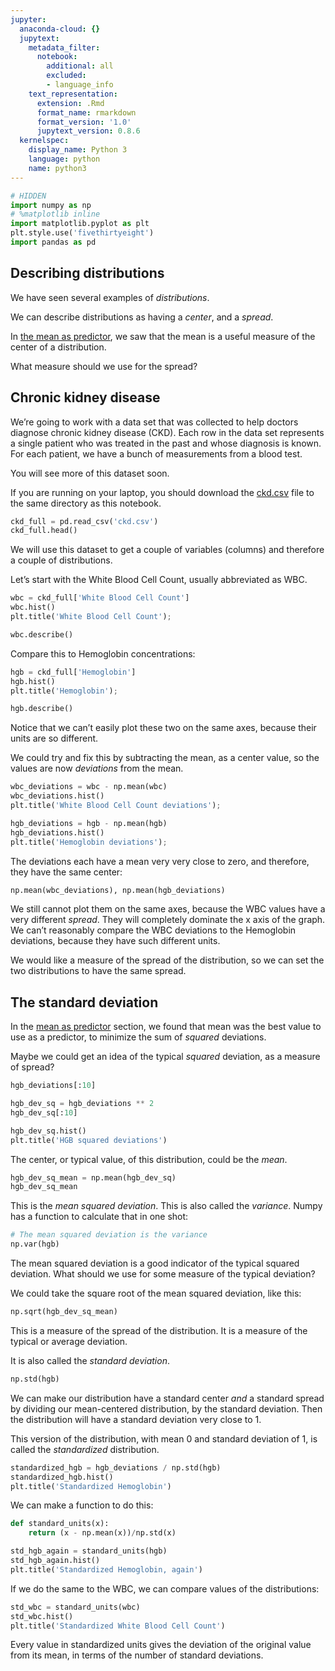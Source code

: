 ```yaml
---
jupyter:
  anaconda-cloud: {}
  jupytext:
    metadata_filter:
      notebook:
        additional: all
        excluded:
        - language_info
    text_representation:
      extension: .Rmd
      format_name: rmarkdown
      format_version: '1.0'
      jupytext_version: 0.8.6
  kernelspec:
    display_name: Python 3
    language: python
    name: python3
---
```


```python
# HIDDEN
import numpy as np
# %matplotlib inline
import matplotlib.pyplot as plt
plt.style.use('fivethirtyeight')
import pandas as pd
```

## Describing distributions

We have seen several examples of *distributions*.

We can describe distributions as having a *center*, and a *spread*.

In [the mean as predictor](../08/mean_meaning), we saw that the mean is a useful measure of the center of a distribution.

What measure should we use for the spread?

## Chronic kidney disease

We're going to work with a data set that was collected to help doctors diagnose chronic kidney disease (CKD).  Each row in the data set represents a single patient who was treated in the past and whose diagnosis is known.  For each patient, we have a bunch of measurements from a blood test.

You will see more of this dataset soon.

If you are running on your laptop, you should download the
[ckd.csv]({{ site.baseurl }}/data/ckd.csv) file to the same
directory as this notebook.

```python
ckd_full = pd.read_csv('ckd.csv')
ckd_full.head()
```
We will use this dataset to get a couple of variables (columns) and therefore a couple of distributions.

Let's start with the White Blood Cell Count, usually abbreviated as WBC.

```python
wbc = ckd_full['White Blood Cell Count']
wbc.hist()
plt.title('White Blood Cell Count');
```

```python
wbc.describe()
```

Compare this to Hemoglobin concentrations:

```python
hgb = ckd_full['Hemoglobin']
hgb.hist()
plt.title('Hemoglobin');
```

```python
hgb.describe()
```

Notice that we can't easily plot these two on the same axes, because their units are so different.


We could try and fix this by subtracting the mean, as a center value, so the values are now *deviations* from the mean.

```python
wbc_deviations = wbc - np.mean(wbc)
wbc_deviations.hist()
plt.title('White Blood Cell Count deviations');
```

```python
hgb_deviations = hgb - np.mean(hgb)
hgb_deviations.hist()
plt.title('Hemoglobin deviations');
```

The deviations each have a mean very very close to zero, and therefore, they have the same center:

```python
np.mean(wbc_deviations), np.mean(hgb_deviations)
```

We still cannot plot them on the same axes, because the WBC values have a very different *spread*.  They will completely dominate the x axis of the graph.  We can't reasonably compare the WBC deviations to the Hemoglobin deviations, because they have such different units.


We would like a measure of the spread of the distribution, so we can set the two distributions to have the same spread.


## The standard deviation


In the [mean as predictor](../08/mean_meaning) section, we found that mean was the best value to use as a predictor, to minimize the sum of *squared* deviations.

Maybe we could get an idea of the typical *squared* deviation, as a measure of spread?

```python
hgb_deviations[:10]
```

```python
hgb_dev_sq = hgb_deviations ** 2
hgb_dev_sq[:10]
```

```python
hgb_dev_sq.hist()
plt.title('HGB squared deviations')
```

The center, or typical value, of this distribution, could be the *mean*.

```python
hgb_dev_sq_mean = np.mean(hgb_dev_sq)
hgb_dev_sq_mean
```

This is the *mean squared deviation*.  This is also called the *variance*.  Numpy has a function to calculate that in one shot:

```python
# The mean squared deviation is the variance
np.var(hgb)
```

The mean squared deviation is a good indicator of the typical squared deviation.  What should we use for some measure of the typical deviation?

We could take the square root of the mean squared deviation, like this:

```python
np.sqrt(hgb_dev_sq_mean)
```

This is a measure of the spread of the distribution.  It is a measure of the typical or average deviation.

It is also called the *standard deviation*.

```python
np.std(hgb)
```

We can make our distribution have a standard center *and* a standard spread by dividing our mean-centered distribution, by the standard deviation.  Then the distribution will have a standard deviation very close to 1.

This version of the distribution, with mean 0 and standard deviation of 1, is called the *standardized* distribution.

```python
standardized_hgb = hgb_deviations / np.std(hgb)
standardized_hgb.hist()
plt.title('Standardized Hemoglobin')
```

We can make a function to do this:

```python
def standard_units(x):
    return (x - np.mean(x))/np.std(x)
```

```python
std_hgb_again = standard_units(hgb)
std_hgb_again.hist()
plt.title('Standardized Hemoglobin, again')
```

If we do the same to the WBC, we can compare values of the distributions:

```python
std_wbc = standard_units(wbc)
std_wbc.hist()
plt.title('Standardized White Blood Cell Count')
```

Every value in standardized units gives the deviation of the original value from its mean, in terms of the number of standard deviations.
